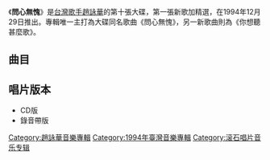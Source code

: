 {{Album infobox | <!-- See Wikipedia:WikiProject_Albums -->
|  Name        = 問心無愧
|  Type        = [[精選輯|精選輯]]
|  Artist      = [[趙詠華|趙詠華]]
|  Cover       = 趙詠華 問心無愧.jpg
|  Released    = 1994年12月29日
|  Recorded    = 1989年-1994年
|  Genre       = [[國語流行音樂|國語流行音樂]]
|  Length      = 54:18
|  Label       = [[音樂田|音樂田]]、[[滾石唱片|滾石唱片]]
|  Number      = 
|  Producer    = 見[[#曲目|曲目列表]]
|  Last album  = [[我的愛_我的夢_我的家|我的愛 我的夢 我的家]]<br />（1994年）
|  This album  = '''問心無愧'''<br />（1994年）
|  Next album  = [[風的顏色|風的顏色]]<br />（1996年）
}}

《'''問心無愧'''》是[[台灣|台灣]][[歌手|歌手]][[趙詠華|趙詠華]]的第十張大碟，第一張新歌加精選，在1994年12月29日推出。專輯唯一主打為大碟同名歌曲《問心無愧》，另一新歌曲則為《你想聽甚麼歌》。

== 曲目 ==
{{Tracklist
| headline = 
| total_length = 54:18

| title1 = 問心無愧
| note1 = 
| music1 = [[李正帆|李正帆]]
| lyrics1 = [[陳樂融|陳樂融]]
| arranger1 = 李正帆
| producer1 = 李正帆
| longnote1 = 新歌<br />第一主打
| length1 = 5:15

| title2 = 求婚
| note2 = 
| music2 = 李正帆
| lyrics2 = [[姚若龍|姚若龍]]
| arranger2 = 李正帆
| producer2 = 李正帆
| longnote2 = 1994年作品
| length2 = 4:47

| title3 = 只要你對我再好一點
| note3 = 
| music3 = 李正帆
| lyrics3 = 姚若龍
| arranger3 = 李正帆
| producer3 = 李正帆
| longnote3 = 1993年作品
| length3 = 4:40

| title4 = 嘿！聽我這首歌
| note4 = 
| music4 = [[陳明章|陳明章]]
| lyrics4 = 陳明章
| arranger4 = [[Keith_Steward|Keith Steward]]
| producer4 = [[王明輝|王明輝]]<br />[[陳主惠|陳主惠]]
| longnote4 = 1988年作品
| length4 = 4:22

| title5 = 趁著心還能飛
| note5 = 
| music5 = [[Nathan_Wang|Nathan Wang]]
| lyrics5 = 姚若龍
| arranger5 = [[黃大煒|黃大煒]]
| producer5 = 黃大煒
| longnote5 = 1992年作品
| length5 = 3:16

| title6 = 好想永遠這樣
| note6 = 李正帆合唱
| music6 = 李正帆
| lyrics6 = 姚若龍
| arranger6 = 李正帆
| producer6 = 李正帆
| longnote6 = 1993年作品
| length6 = 4:43

| title7 = 你想聽什麼歌
| note7 = 
| music7 = 李正帆
| lyrics7 = [[趙詠華|趙詠華]]
| arranger7 = 李正帆
| producer7 = 李正帆
| longnote7 = 新歌
| length7 = 4:24

| title8 = 最浪漫的事
| note8 = 
| music8 = 李正帆
| lyrics8 = 姚若龍
| arranger8 = 李正帆
| producer8 = 李正帆
| longnote8 = 1994年作品
| length8 = 4:22

| title9 = 等你到三更
| note9 = 
| music9 = 李正帆
| lyrics9 = 陳樂融
| arranger9 = 李正帆
| producer9 = 李正帆
| longnote9 = 1993年作品
| length9 = 4:40

| title10 = Midnight台北
| note10 = 
| music10 = [[鄭華娟|鄭華娟]]
| lyrics10 = 鄭華娟
| arranger10 = [[何朝元|何朝元]]
| producer10 = 李正帆
| longnote10 = 1994年作品
| length10 = 5:04

| title11 = 希望之鴿
| note11 = 
| music11 = [[張弘毅|張弘毅]]
| lyrics11 = [[姚謙|姚謙]]
| arranger11 = 張弘毅
| producer11 = 張弘毅
| longnote11 = 1990年作品
| length11 = 4:30

| title12 = 永遠的夢
| note12 = 
| music12 = [[蔡宗政|蔡宗政]]
| lyrics12 = 趙詠華
| arranger12 = [[倪柏聖|倪柏聖]]
| producer12 = [[鈕大可|鈕大可]]
| longnote12 = 1989年作品
| length12 = 4:15
}}

== 唱片版本 ==
*CD版
*錄音帶版

[[Category:趙詠華音樂專輯|Category:趙詠華音樂專輯]]
[[Category:1994年臺灣音樂專輯|Category:1994年臺灣音樂專輯]]
[[Category:滚石唱片音乐专辑|Category:滚石唱片音乐专辑]]